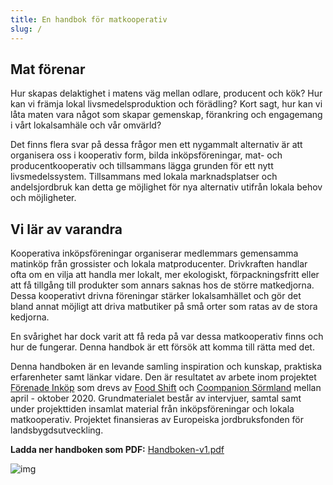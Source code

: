 ```yaml
---
title: En handbok för matkooperativ
slug: /
---
```


## Mat förenar

Hur skapas delaktighet i matens väg mellan odlare, producent och kök? Hur kan vi främja lokal livsmedelsproduktion och förädling? Kort sagt, hur kan vi låta maten vara något som skapar gemenskap, förankring och engagemang i vårt lokalsamhäle och vår omvärld?

Det finns flera svar på dessa frågor men ett nygammalt alternativ är att organisera oss i kooperativ form, bilda inköpsföreningar, mat- och producentkooperativ och tillsammans lägga grunden för ett nytt livsmedelssystem. Tillsammans med lokala marknadsplatser och andelsjordbruk kan detta ge möjlighet för nya alternativ utifrån lokala behov och möjligheter.

## Vi lär av varandra

Kooperativa inköpsföreningar organiserar medlemmars gemensamma matinköp från grossister och lokala matproducenter. Drivkraften handlar ofta om en vilja att handla mer lokalt, mer ekologiskt, förpackningsfritt eller att få tillgång till produkter som annars saknas hos de större matkedjorna. Dessa kooperativt drivna föreningar stärker lokalsamhället och gör det bland annat möjligt att driva matbutiker på små orter som ratas av de stora kedjorna.

En svårighet har dock varit att få reda på var dessa matkooperativ finns och hur de fungerar. Denna handbok är ett försök att komma till rätta med det.

Denna handboken är en levande samling inspiration och kunskap, praktiska erfarenheter samt länkar vidare. Den är resultatet av arbete inom projektet [Förenade Inköp](https://forenadeinkop.se) som drevs av [Food Shift](https://foodshift.se) och [Coompanion Sörmland](https://coompanion.se/sodermanland/) mellan april - oktober 2020. Grundmaterialet består av intervjuer, samtal samt under projekttiden insamlat material från inköpsföreningar och lokala matkooperativ. Projektet finansieras av Europeiska jordbruksfonden för landsbygdsutveckling.

**Ladda ner handboken som PDF:** [Handboken-v1.pdf](https://handbok.forenadeinkop.se/pdf/Handboken-v1.pdf)

![img](../static/img/fot.png)
